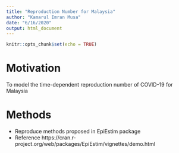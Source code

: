 ```yaml
---
title: "Reproduction Number for Malaysia"
author: "Kamarul Imran Musa"
date: "6/16/2020"
output: html_document
---
```


```r
knitr::opts_chunk$set(echo = TRUE)
```

# Motivation

To model the time-dependent reproduction number of COVID-19 for Malaysia

# Methods

- Reproduce methods proposed in EpiEstim package
- Reference  https://cran.r-project.org/web/packages/EpiEstim/vignettes/demo.html

# 